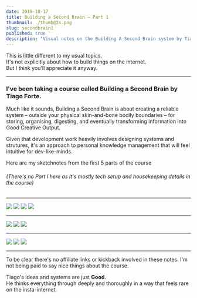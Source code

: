```yaml
---
date: 2019-10-17
title: Building a Second Brain – Part 1
thumbnail: ./thumb@2x.png
slug: secondbrain1
published: true
description: "Visual notes on the Building A Second Brain system by Tiago Forte"
---
```




<SketchesContainer>

This is little different to my usual topics.  
It's not explicitly about how to build things on the internet.  
But I think you'll appreciate it anyway.

<hr />

### I've been taking a course called <Link to='https://www.buildingasecondbrain.com'>Building a Second Brain</Link> by <Link to='https://twitter.com/fortelabs'>Tiago Forte</Link>.

Much like it sounds, Building a Second Brain is about creating a reliable system – outside your physical skin-and-bone bodily boundaries – for storing, organising, digesting, and eventually transforming information into Good Creative Output. 

Given that development work heavily involves designing systems and strutures, it's an approach to personal knowledge management that will feel intuitive for dev-like-minds.

Here are my sketchnotes from the first 5 parts of the course
###### (There's no Part I here as it's mostly tech setup and housekeeping details in the course)

---

![](./BASB_1.png)
![](./BASB_2.png)
![](./BASB_3.png)
![](./BASB_4.png)

---

![](./BASB_P2_1.png)
![](./BASB_P2_2.png)
![](./BASB_P2_3.png)

---

![](./BASB_P4_1.png)
![](./BASB_P4_2.png)
![](./BASB_P4_3.png)

---
To be clear there's no affiliate links or kickback involved in these notes. 
I'm not being paid to say nice things about the course.  

Tiago's ideas and systems are just **Good**.  
He thinks everything through deeply and thoroughly in a way that feels rare on the insta-internet.

<InlineSignUp />

</SketchesContainer>